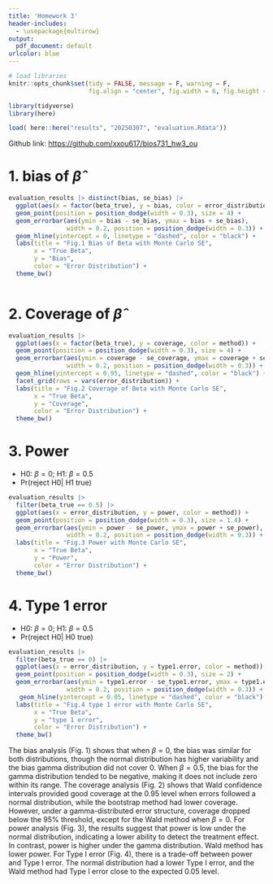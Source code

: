 ```yaml
---
title: 'Homework 3'
header-includes:
  - \usepackage{multirow}
output:
  pdf_document: default
urlcolor: blue
---
```


```r
# load libraries
knitr::opts_chunk$set(tidy = FALSE, message = F, warning = F,
                      fig.align = "center", fig.width = 6, fig.height = 3)
```

```r
library(tidyverse)
library(here)
```

```r
load( here::here("results", "20250307", "evaluation.Rdata"))
```

Github link: [https://github.com/xxou617/bios731_hw3_ou](https://github.com/xxou617/bios731_hw3_ou)


# 1. bias of $\hat{\beta}$

```r
evaluation_results |> distinct(bias, se_bias) |> 
  ggplot(aes(x = factor(beta_true), y = bias, color = error_distribution)) +
  geom_point(position = position_dodge(width = 0.3), size = 4) +  
  geom_errorbar(aes(ymin = bias - se_bias, ymax = bias + se_bias), 
                width = 0.2, position = position_dodge(width = 0.3)) +  
  geom_hline(yintercept = 0, linetype = "dashed", color = "black") + 
  labs(title = "Fig.1 Bias of Beta with Monte Carlo SE", 
       x = "True Beta", 
       y = "Bias",
       color = "Error Distribution") +
  theme_bw()
  
```


# 2. Coverage of $\hat{\beta}$

```r
evaluation_results |> 
  ggplot(aes(x = factor(beta_true), y = coverage, color = method)) +
  geom_point(position = position_dodge(width = 0.3), size = 4) +  
  geom_errorbar(aes(ymin = coverage - se_coverage, ymax = coverage + se_coverage), 
                width = 0.2, position = position_dodge(width = 0.3)) +  
  geom_hline(yintercept = 0.95, linetype = "dashed", color = "black") + 
  facet_grid(rows = vars(error_distribution)) +
  labs(title = "Fig.2 Coverage of Beta with Monte Carlo SE", 
       x = "True Beta", 
       y = "Coverage",
       color = "Error Distribution") +
  theme_bw()
```

# 3. Power

- H0: $\beta = 0$; H1: $\beta = 0.5$
- Pr(reject H0| H1 true)

```r
evaluation_results |> 
  filter(beta_true == 0.5) |> 
  ggplot(aes(x = error_distribution, y = power, color = method)) +
  geom_point(position = position_dodge(width = 0.3), size = 1.4) +  
  geom_errorbar(aes(ymin = power - se_power, ymax = power + se_power), 
                width = 0.2, position = position_dodge(width = 0.3)) +  
  labs(title = "Fig.3 Power with Monte Carlo SE", 
       x = "True Beta", 
       y = "Power",
       color = "Error Distribution") +
  theme_bw()
```


# 4. Type 1 error

- H0: $\beta = 0$; H1: $\beta = 0.5$
- Pr(reject H0| H0 true)

```r
evaluation_results |> 
  filter(beta_true == 0) |> 
  ggplot(aes(x = error_distribution, y = type1.error, color = method)) +
  geom_point(position = position_dodge(width = 0.3), size = 2) +  
  geom_errorbar(aes(ymin = type1.error - se_type1.error, ymax = type1.error + se_type1.error), 
                width = 0.2, position = position_dodge(width = 0.3)) + 
   geom_hline(yintercept = 0.05, linetype = "dashed", color = "black") +
  labs(title = "Fig.4 type 1 error with Monte Carlo SE", 
       x = "True Beta", 
       y = "type 1 error",
       color = "Error Distribution") +
  theme_bw()
```


The bias analysis (Fig. 1) shows that when $\beta = 0$, the bias was similar for both distributions, though the normal distribution has  higher variability and the bias gamma distribution did not cover 0. When $\beta = 0.5$, the bias for the gamma distribution tended to be negative, making it does not include zero within its range. The coverage analysis (Fig. 2) shows that Wald confidence intervals provided good coverage at the 0.95 level when errors followed a normal distribution, while the bootstrap method had  lower  coverage. However, under a gamma-distributed error structure, coverage dropped below the 95% threshold, except for the Wald method when $\beta = 0$. For power analysis (Fig. 3), the results suggest that power is low under the normal distribution, indicating a lower ability to detect the treatment effect. In contrast, power is higher under the gamma distribution. Wald method has lower power. For Type I error (Fig. 4), there is a trade-off between power and Type I error. The normal distribution had a lower Type I error, and the Wald method had Type I error close to the expected 0.05 level.


